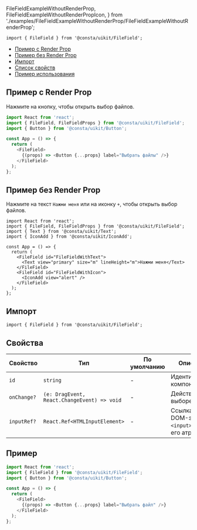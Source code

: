 
  FileFieldExampleWithoutRenderProp,
  FileFieldExampleWithoutRenderPropIcon,
} from './examples/FileFieldExampleWithoutRenderProp/FileFieldExampleWithoutRenderProp';

```tsx
import { FileField } from '@consta/uikit/FileField';
```

<MdxMenu>

- [Пример с Render Prop](#пример-с-rende-rprop)
- [Пример без Render Prop](#пример-без-render-prop)
- [Импорт](#импорт)
- [Список свойств](#свойства)
- [Пример использования](#пример)

</MdxMenu>

## Пример с Render Prop

Нажмите на кнопку, чтобы открыть выбор файлов.

<FileFieldExampleRenderProp />

```ts
import React from 'react';
import { FileField, FileFieldProps } from '@consta/uikit/FileField';
import { Button } from '@consta/uikit/Button';

const App = () => {
  return (
    <FileField>
      {(props) => <Button {...props} label="Выбрать файлы" />}
    </FileField>
  );
};
```

## Пример без Render Prop

Нажмите на текст `Нажми меня` или на иконку `+`, чтобы открыть выбор файлов.

<FileFieldExampleWithoutRenderProp />
<FileFieldExampleWithoutRenderPropIcon />

```tsx
import React from 'react';
import { FileField, FileFieldProps } from '@consta/uikit/FileField';
import { Text } from '@consta/uikit/Text';
import { IconAdd } from '@consta/uikit/IconAdd';

const App = () => {
  return (
    <FileField id="FileFieldWithText">
      <Text view="primary" size="m" lineHeight="m">Нажми меня</Text>
    </FileField>
    <FileField id="FileFieldWithIcon">
      <IconAdd view="alert" />
    </FileField>
  );
};
```

## Импорт

```tsx
import { FileField } from '@consta/uikit/FileField';
```

## Свойства

| Свойство    | Тип                                         | По умолчанию | Описание                                           |
| ----------- | ------------------------------------------- | ------------ | -------------------------------------------------- |
| `id`        | `string`                                    | -            | Идентификатор компонента                           |
| `onChange?` | `(e: DragEvent, React.ChangeEvent) => void` | -            | Действие при выборе файла                          |
| `inputRef?` | `React.Ref<HTMLInputElement>`               | -            | Ссылка на DOM-элемент `<input>` и все его атрибуты |

## Пример

```ts
import React from 'react';
import { FileField } from '@consta/uikit/FileField';
import { Button } from '@consta/uikit/Button';

const App = () => {
  return (
    <FileField>
      {(props) => <Button {...props} label="Выбрать файл" />}
    </FileField>
  );
};
```
